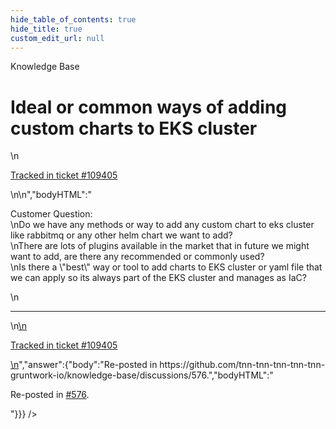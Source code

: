 ```yaml
---
hide_table_of_contents: true
hide_title: true
custom_edit_url: null
---
```



<head>
  <link rel="canonical" href="https://github.com/tnn-tnn-tnn-tnn-tnn-gruntwork-io/knowledge-base/discussions/573" />
</head>

<CenterLayout>
<span className="searchCategory">Knowledge Base</span>
<h1>Ideal or common ways of adding custom charts to EKS cluster</h1>
<GitHub discussion={{"id":"D_kwDOF8slf84ARIa_","number":573,"author":{"login":"gitsstewart"},"title":"Ideal or common ways of adding custom charts to EKS cluster","body":"\nCustomer Question:\r\nDo we have any methods or way to add any custom chart to eks cluster like rabbitmq or any other helm chart we want to add? \r\nThere are lots of plugins available in the market that in future we might want to add, are there any recommended or commonly used? \r\nIs there a \"best\" way or tool to add charts to EKS cluster or yaml file that we can apply so its always part of the EKS cluster and manages as IaC?\n\n---\n\n<ins datetime=\"2022-10-20T19:36:45Z\">\n  <p><a href=\"https://support.gruntwork.io/hc/requests/109405\">Tracked in ticket #109405</a></p>\n</ins>\n","bodyHTML":"<p dir=\"auto\">Customer Question:<br>\nDo we have any methods or way to add any custom chart to eks cluster like rabbitmq or any other helm chart we want to add?<br>\nThere are lots of plugins available in the market that in future we might want to add, are there any recommended or commonly used?<br>\nIs there a \"best\" way or tool to add charts to EKS cluster or yaml file that we can apply so its always part of the EKS cluster and manages as IaC?</p>\n<hr>\n<ins datetime=\"2022-10-20T19:36:45Z\">\n  <p dir=\"auto\"><a href=\"https://support.gruntwork.io/hc/requests/109405\" rel=\"nofollow\">Tracked in ticket #109405</a></p>\n</ins>","answer":{"body":"Re-posted in https://github.com/tnn-tnn-tnn-tnn-tnn-gruntwork-io/knowledge-base/discussions/576.","bodyHTML":"<p dir=\"auto\">Re-posted in <a class=\"issue-link js-issue-link\" data-error-text=\"Failed to load title\" data-id=\"4494283\" data-permission-text=\"Title is private\" data-url=\"https://github.com/tnn-tnn-tnn-tnn-tnn-gruntwork-io/knowledge-base/discussions/576\" data-hovercard-type=\"discussion\" data-hovercard-url=\"/tnn-tnn-tnn-tnn-tnn-gruntwork-io/knowledge-base/discussions/576/hovercard\" href=\"https://github.com/tnn-tnn-tnn-tnn-tnn-gruntwork-io/knowledge-base/discussions/576\">#576</a>.</p>"}}} />

</CenterLayout>
  

<!-- ##DOCS-SOURCER-START
{
  "sourcePlugin": "github-discussions",
  "hash": "43dfd8b2b23ec09b52a50c7e4dbcee3e"
}
##DOCS-SOURCER-END -->
